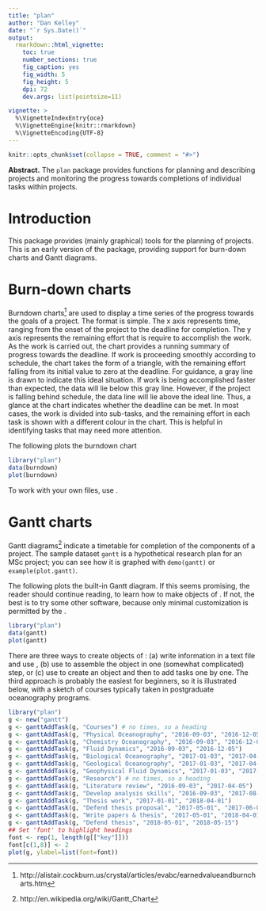 ```yaml
---
title: "plan"
author: "Dan Kelley"
date: "`r Sys.Date()`"
output:
  rmarkdown::html_vignette:
    toc: true
    number_sections: true
    fig_caption: yes
    fig_width: 5
    fig_height: 5
    dpi: 72
    dev.args: list(pointsize=11)

vignette: >
  %\VignetteIndexEntry{oce}
  %\VignetteEngine{knitr::rmarkdown}
  %\VignetteEncoding{UTF-8}
---
```

<!-- edit vignettes/plan.Rmd then run with -->
<!-- devtools::build_vignettes() -->
<!-- in the console. -->

```r
knitr::opts_chunk$set(collapse = TRUE, comment = "#>")
```

**Abstract.** The `plan` package provides functions for planning and
describing projects and monitoring the progress towards completions of
individual tasks within projects.

# Introduction

This package provides (mainly graphical) tools for the planning of projects.
This is an early version of the package, providing support for burn-down
charts and Gantt diagrams.


# Burn-down charts

Burndown
charts^[http://alistair.cockburn.us/crystal/articles/evabc/earnedvalueandburncharts.htm]
are used to display a time series of the progress towards the goals of a
project.  The format is simple.  The x axis represents time, ranging from the
onset of the project to the deadline for completion.  The y axis represents the
remaining effort that is require to accomplish the work. As the work is carried
out, the chart provides a running summary of progress towards the deadline.  If
work is proceeding smoothly according to schedule, the chart takes the form of
a triangle, with the remaining effort falling from its initial value to zero at
the deadline. For guidance, a gray line is drawn to indicate this ideal
situation. If work is being accomplished faster than expected, the data will
lie below this gray line. However, if the project is falling behind schedule,
the data line will lie above the ideal line.  Thus, a glance at the chart
indicates whether the deadline can be met.  In most cases, the work is divided
into sub-tasks, and the remaining effort in each task is shown with a different
colour in the chart. This is helpful in identifying tasks that may need more
attention.

The following plots the burndown chart
```r
library("plan")
data(burndown)
plot(burndown)
```
To work with your own files, use \code{\link{read.burndown}}.

# Gantt charts

Gantt diagrams^[http://en.wikipedia.org/wiki/Gantt_Chart] indicate a timetable
for completion of the components of a project. The sample dataset `gantt` is a
hypothetical research plan for an MSc project; you can see how it is graphed
with `demo(gantt)` or `example(plot.gantt)`.

The following plots the built-in Gantt diagram. If this seems promising, the
reader should continue reading, to learn how to make objects of 
\code{\link{gantt-class}}. If not, the best is to try some other software,
because only minimal customization is permitted by the
\code{\link{plot,gantt-method}}.

```r
library("plan")
data(gantt)
plot(gantt)
```

There are three ways to create objects of \code{\link{gantt-class}}: (a) write
information in a text file and use \code{\link{read.gantt}}, (b) use
\code{\link{as.gantt}} to assemble the object in one (somewhat complicated) step, or
(c) use \code{new} to create an object and then \code{\link{ganttAddTask}} to
add tasks one by one. The third approach is probably the easiest for beginners,
so it is illustrated below, with a sketch of courses typically taken in
postgraduate oceanography programs.


```r
library("plan")
g <- new("gantt")
g <- ganttAddTask(g, "Courses") # no times, so a heading
g <- ganttAddTask(g, "Physical Oceanography", "2016-09-03", "2016-12-05")
g <- ganttAddTask(g, "Chemistry Oceanography", "2016-09-03", "2016-12-05")
g <- ganttAddTask(g, "Fluid Dynamics", "2016-09-03", "2016-12-05")
g <- ganttAddTask(g, "Biological Oceanography", "2017-01-03", "2017-04-05")
g <- ganttAddTask(g, "Geological Oceanography", "2017-01-03", "2017-04-05")
g <- ganttAddTask(g, "Geophysical Fluid Dynamics", "2017-01-03", "2017-04-05")
g <- ganttAddTask(g, "Research") # no times, so a heading
g <- ganttAddTask(g, "Literature review", "2016-09-03", "2017-04-05")
g <- ganttAddTask(g, "Develop analysis skills", "2016-09-03", "2017-08-01")
g <- ganttAddTask(g, "Thesis work", "2017-01-01", "2018-04-01")
g <- ganttAddTask(g, "Defend thesis proposal", "2017-05-01", "2017-06-01")
g <- ganttAddTask(g, "Write papers & thesis", "2017-05-01", "2018-04-01")
g <- ganttAddTask(g, "Defend thesis", "2018-05-01", "2018-05-15")
## Set 'font' to highlight headings
font <- rep(1, length(g[["key"]]))
font[c(1,8)] <- 2
plot(g, ylabel=list(font=font))
```

